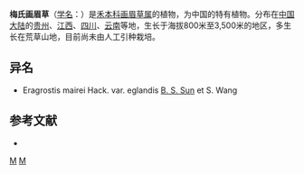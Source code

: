 {{Speciesbox
| genus = Eragrostis
| species = mairei
| authority = Hack.
}}

'''梅氏画眉草'''（[[学名|学名]]：{{lang|la|''Eragrostis mairei''}}）是[[禾本科|禾本科]][[画眉草属|画眉草属]]的植物，为中国的特有植物。分布在[[中国大陆|中国大陆]]的[[贵州|贵州]]、[[江西|江西]]、[[四川|四川]]、[[云南|云南]]等地，生长于海拔800米至3,500米的地区，多生长在荒草山地，目前尚未由人工引种栽培。

== 异名 ==
* Eragrostis mairei Hack. var. eglandis [[孙必兴|B. S. Sun]] et S. Wang

== 参考文献 ==
<div class="references-small">
* {{cite web| url =http://www.bioinfo.cn/db05/KmzwSpecies.php?action=view&id=10291| title =梅氏画眉草| work =《中国高等植物数据库全库》| publisher =中国科学院微生物研究所| author =昆明植物研究所| accessdate =2009-02-25| deadurl =yes| archiveurl =https://web.archive.org/web/20160305064338/http://www.bioinfo.cn/db05/KmzwSpecies.php?action=view&id=10291| archivedate =2016-03-05}}
</div>
{{Taxonbar|from=Q11114951}}

[[Category:画眉草属|M]]
[[Category:中国特有植物|M]]
{{plant-stub}}
